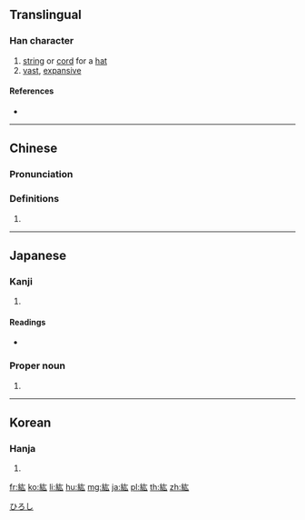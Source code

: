 {{character info/new}}
{{also|纮}}
==Translingual==

===Han character===
{{Han char|rn=120|rad=糸|as=04|sn=10|four=24932|canj=VFKI|ids=⿰糸厷}}

# [[string]] or [[cord]] for a [[hat]]
# [[vast]], [[expansive]]

====References====
* {{Han ref|kx=0917.200|dkj=27289|dj=1347.090|hdz=53370.060|uh=7D18|ud=32024|bh=D354|bd=54100}}

----

==Chinese==
{{zh-forms|s=纮}}

===Pronunciation===
{{zh-pron
|m=hóng
|c=wang4
|mn=hêng/hông
|mc=y
|oc=y
|ma=
|cat=n,a
}}

===Definitions===
{{zh-hanzi}}

# {{rfdef|lang=zh}}

----

==Japanese==

===Kanji===
{{ja-kanji|grade=|rs=糸04}}

# {{defn|lang=ja|sort=糸04}}

====Readings====
* {{ja-readings|on=[[こう]] (kō), [[ぎょう]] (gyō)|kun=[[おおづな]] (oozuna), [[ひも]] (himo)|nanori=}}

===Proper noun===
{{ja-pos|proper|ひろし}}

# {{given name|male|lang=ja}}

[[Category:Japanese male given names|ひろし]]

----

==Korean==

===Hanja===
{{ko-hanja|hangeul=굉|eumhun=|rv=goeng|mr=koeng|y=koyng}}

# {{defn|lang=ko|sort=糸04}}

[[fr:紘]]
[[ko:紘]]
[[li:紘]]
[[hu:紘]]
[[mg:紘]]
[[ja:紘]]
[[pl:紘]]
[[th:紘]]
[[zh:紘]]